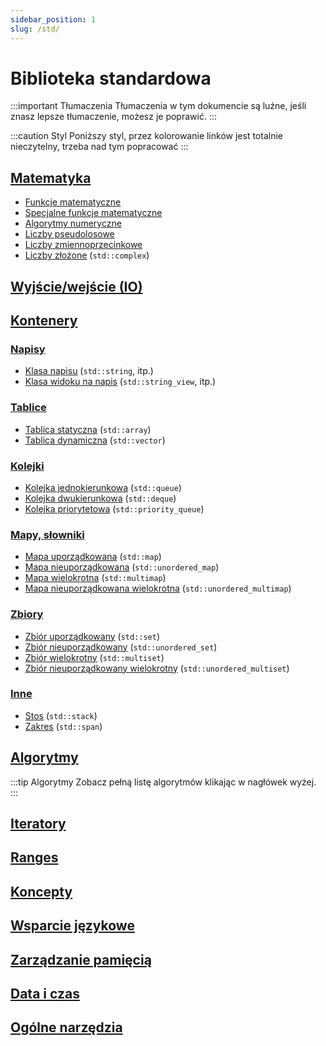 ```yaml
---
sidebar_position: 1
slug: /std/
---
```



<NotFinished />

# Biblioteka standardowa

:::important Tłumaczenia
Tłumaczenia w tym dokumencie są luźne, jeśli znasz lepsze tłumaczenie,
możesz je poprawić.
:::

:::caution Styl
Poniższy styl, przez kolorowanie linków jest totalnie nieczytelny,
trzeba nad tym popracować
:::

## [Matematyka](math)

- [Funkcje matematyczne](math/functions)
- [Specjalne funkcje matematyczne](math/special-functions)
- [Algorytmy numeryczne](math/numeric-algorithms)
- [Liczby pseudolosowe](math/random)
- [Liczby zmiennoprzecinkowe](math/floating-points)
- [Liczby złożone](math/complex) (`std::complex`)

## [Wyjście/wejście (IO)](io)

## [Kontenery](containers)

### [Napisy](containers/strings)

- [Klasa napisu](containers/strings/string) (`std::string`, itp.)
- [Klasa widoku na napis](containers/strings/string_view) (`std::string_view`, itp.)

### [Tablice](containers/arrays)

- [Tablica statyczna](containers/arrays/array) (`std::array`)
- [Tablica dynamiczna](containers/arrays/vector) (`std::vector`)

### [Kolejki](containers/queues)

- [Kolejka jednokierunkowa](containers/queues/queue) (`std::queue`)
- [Kolejka dwukierunkowa](containers/queues/deque) (`std::deque`)
- [Kolejka priorytetowa](containers/queues/priority_queue) (`std::priority_queue`)

### [Mapy, słowniki](containers/associative)

- [Mapa uporządkowana](containers/associative/map) (`std::map`)
- [Mapa nieuporządkowana](containers/associative/unordered_map) (`std::unordered_map`)
- [Mapa wielokrotna](containers/associative/multimap) (`std::multimap`)
- [Mapa nieuporządkowana wielokrotna](containers/associative/unordered_multimap) (`std::unordered_multimap`)

### [Zbiory](containers/sets)

- [Zbiór uporządkowany](containers/sets/set) (`std::set`)
- [Zbiór nieuporządkowany](containers/sets/unordered_set) (`std::unordered_set`)
- [Zbiór wielokrotny](containers/sets/multiset) (`std::multiset`)
- [Zbiór nieuporządkowany wielokrotny](containers/sets/unordered_multiset) (`std::unordered_multiset`)

### [Inne](containers/others)

- [Stos](containers/others/stack) (`std::stack`)
- [Zakres](containers/others/span) (`std::span`)

## [Algorytmy](algo)

:::tip Algorytmy
Zobacz pełną listę algorytmów klikając w nagłówek wyżej.
:::

## [Iteratory](iterators)

## [Ranges](ranges)

## [Koncepty](concepts)

## [Wsparcie językowe](lang-support)

## [Zarządzanie pamięcią](memory)

## [Data i czas](date-time)

## [Ogólne narzędzia](utility)